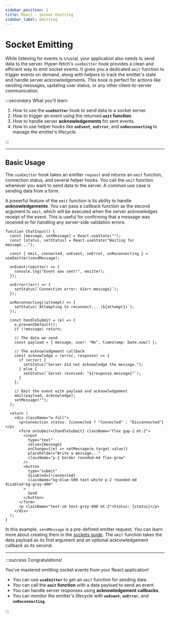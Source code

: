 ```yaml
---
sidebar_position: 2
title: React - Socket Emitting
sidebar_label: Emitting
---
```


# Socket Emitting

While listening for events is crucial, your application also needs to send data to the server. Hyper-fetch's
`useEmitter` hook provides a clean and efficient way to emit socket events. It gives you a dedicated `emit` function to
trigger events on demand, along with helpers to track the emitter's state and handle server acknowledgements. This hook
is perfect for actions like sending messages, updating user status, or any other client-to-server communication.

:::secondary What you'll learn

1.  How to use the **`useEmitter`** hook to send data to a socket server.
2.  How to trigger an event using the returned **`emit` function**.
3.  How to handle server **acknowledgements** for sent events.
4.  How to use helper hooks like **`onEvent`**, **`onError`**, and **`onReconnecting`** to manage the emitter's
    lifecycle.

:::

---

## Basic Usage

The `useEmitter` hook takes an emitter `request` and returns an `emit` function, connection status, and several helper
hooks. You call the `emit` function whenever you want to send data to the server. A common use case is sending data from
a form.

A powerful feature of the `emit` function is its ability to handle **acknowledgements**. You can pass a callback
function as the second argument to `emit`, which will be executed when the server acknowledges receipt of the event.
This is useful for confirming that a message was received or for handling any server-side validation errors.

```tsx
function ChatInput() {
  const [message, setMessage] = React.useState("");
  const [status, setStatus] = React.useState("Waiting for message...");

  const { emit, connected, onEvent, onError, onReconnecting } = useEmitter(sendMessage);

  onEvent((emitter) => {
    console.log("Event was sent!", emitter);
  });

  onError((err) => {
    setStatus(`Connection error: ${err.message}`);
  });

  onReconnecting((attempt) => {
    setStatus(`Attempting to reconnect... (${attempt})`);
  });

  const handleSubmit = (e) => {
    e.preventDefault();
    if (!message) return;

    // The data we send
    const payload = { message, user: "Me", timestamp: Date.now() };

    // The acknowledgement callback
    const acknowledge = (error, response) => {
      if (error) {
        setStatus("Server did not acknowledge the message.");
      } else {
        setStatus(`Server received: "${response.message}"`);
      }
    };

    // Emit the event with payload and acknowledgement
    emit(payload, acknowledge);
    setMessage("");
  };

  return (
    <div className="w-full">
      <p>Connection status: {connected ? "Connected" : "Disconnected"}</p>
      <form onSubmit={handleSubmit} className="flex gap-2 mt-2">
        <input
          type="text"
          value={message}
          onChange={(e) => setMessage(e.target.value)}
          placeholder="Write a message..."
          className="p-2 border rounded-md flex-grow"
        />
        <button
          type="submit"
          disabled={!connected}
          className="bg-blue-500 text-white p-2 rounded-md disabled:bg-gray-400"
        >
          Send
        </button>
      </form>
      <p className="text-sm text-gray-600 mt-2">Status: {status}</p>
    </div>
  );
}
```

In this example, `sendMessage` is a pre-defined emitter request. You can learn more about creating them in the
[sockets guide](/docs/guides/sockets/emitting). The `emit` function takes the data payload as its first argument and an
optional acknowledgement callback as its second.

---

:::success Congratulations!

You've mastered emitting socket events from your React application!

- You can use **`useEmitter`** to get an `emit` function for sending data.
- You can call the **`emit` function** with a data payload to send an event.
- You can handle server responses using **acknowledgement callbacks**.
- You can monitor the emitter's lifecycle with **`onEvent`**, **`onError`**, and **`onReconnecting`**.

:::
